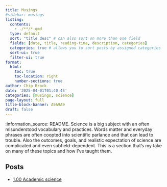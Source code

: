 ```yaml
---
title: Musings
#sidebar: musings
listing: 
  contents: 
    - ./**/*.qmd
  type: default
  sort: "title desc" # can also sort on more than one field
  fields: [date, title, reading-time, description, categories]
  categories: true # allows you to sort posts by assigned categories 
  sort-ui: true
  filter-ui: true
format:
  html:
    toc: true
    toc-location: right
    number-sections: true
author: Chip Brock
date: '2025-04-01T01:40:45'
categories: [musings, science]
page-layout: full
title-block-banner: A9A9A9
draft: false
---
```


:information_source: README. Science is a big subject with an often misunderstood vocabulary and practices. Words matter and everyday phrases are often coopted into scientific parlance and that can lead to trouble. Also the outcomes, goals, and realistic expectation of science are complicated and even subfield-dependent. This is a section that's my take on many of these topics and how I've taught them.

## Posts

- [1.00 Academic science](20250517_0100-academic_science/0100-academic_science.qmd)





















